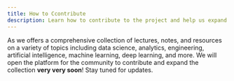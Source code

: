 ```yaml
---
title: How to Ccontribute
description: Learn how to contribute to the project and help us expand the collection.
---
```


As we offers a comprehensive collection of lectures, notes, and resources on a variety of topics including data science, analytics, engineering, artificial intelligence, machine learning, deep learning, and more. We will open the platform for the community to contribute and expand the collection **very very soon**! Stay tuned for updates.
